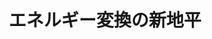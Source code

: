 ﻿---
title: "エネルギー変換の新地平"
category: "物質理工"
vol: "89"
interviewee: "伊原 学"
url: ""
tags: []
pdf: "89-1-ihara.pdf"
facephoto: ""
career: ""
preface: "伊原研究室では高効率なエネルギー変換を実現し人類に貢献することを目標に、太陽電池、燃料電池、 エネルギーシステムの３つの分野の研究を並行して進めている。それぞれの研究は一見大きく異なってい るように思えるが、これらを同時に行うことには重要な意義がある。本稿では、一つひとつの研究内容に 触れたのち、全体を司る先生の考え方について紹介していく。"
---
